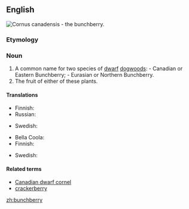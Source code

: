 ==English==
[[Image:Cornus canadensis 25781.JPG|thumb|''Cornus canadensis'' - the '''bunchberry'''.]]
{{wikipedia}}
===Etymology===
{{compound|bunch|berry}}
===Noun===
{{en-noun|bunchberries}}

# A common name for two species of [[dwarf]] [[dogwood]]s: {{taxlink|Cornus canadensis|species}} - Canadian or Eastern Bunchberry; {{taxlink|Cornus suecica|species}} - Eurasian or Northern Bunchberry.
# The fruit of either of these plants.

====Translations====
{{trans-top|plant}}
* Finnish: {{t|fi|ruohokanukka}}
* Russian: {{t|ru|дёрен|m|tr=djóren|sc=Cyrl}}
{{trans-mid}}
* Swedish: {{t|sv|hönsbär|n}}
{{trans-bottom}}

{{trans-top|fruit}}
* Bella Coola: {{tø|blc|p̓x̣ʷłt}}
* Finnish: {{tø|fi|[[ruohokanukan]] [[marja]]}}
{{trans-mid}}
* Swedish: {{t|sv|hönsbär|n}}
{{trans-bottom}}

====Related terms====
* [[Canadian dwarf cornel]]
* [[crackerberry]]

[[zh:bunchberry]]